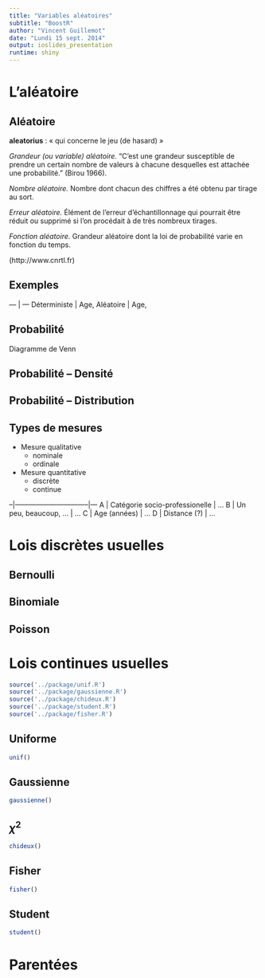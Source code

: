 ```yaml
---
title: "Variables aléatoires"
subtitle: "BoostR"
author: "Vincent Guillemot"
date: "Lundi 15 sept. 2014"
output: ioslides_presentation
runtime: shiny
---
```


# L'aléatoire

## Aléatoire {.build}

**aleatorius** : « qui concerne le jeu (de hasard) »

_Grandeur (ou variable) aléatoire._ "C'est une grandeur susceptible de prendre un certain nombre de valeurs à chacune desquelles est attachée une probabilité." (Birou 1966).

_Nombre aléatoire._ Nombre dont chacun des chiffres a été obtenu par tirage au sort.

_Erreur aléatoire._ Élément de l'erreur d'échantillonnage qui pourrait être réduit ou supprimé si l'on procédait à de très nombreux tirages.

_Fonction aléatoire._ Grandeur aléatoire dont la loi de probabilité varie en fonction du temps.

(http://www.cnrtl.fr)

## Exemples

--- | ---
Déterministe | Age, 
Aléatoire | Age, 



## Probabilité

Diagramme de Venn

## Probabilité -- Densité


## Probabilité -- Distribution



## Types de mesures

- Mesure qualitative
     + nominale
     + ordinale
- Mesure quantitative
     + discrète
     + continue

--|--------------------------------|---
A | Catégorie socio-professionelle | ...
B | Un peu, beaucoup, ...          | ...
C | Age (années)                   | ...
D | Distance (?)                   | ...

# Lois discrètes usuelles

## Bernoulli

## Binomiale

## Poisson

# Lois continues usuelles

```r
source('../package/unif.R')
source('../package/gaussienne.R')
source('../package/chideux.R')
source('../package/student.R')
source('../package/fisher.R')
```

## Uniforme

```r
unif()
```

## Gaussienne

```r
gaussienne()
```

## $\chi^2$

```r
chideux()
```

## Fisher

```r
fisher()
```

## Student

```r
student()
```

# Parentées




